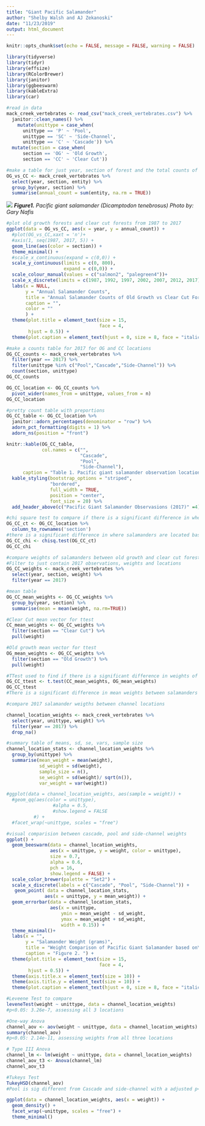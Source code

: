 ```yaml
---
title: "Giant Pacific Salamander"
author: "Shelby Walsh and AJ Zekanoski"
date: "11/23/2019"
output: html_document
---
```


```r
knitr::opts_chunk$set(echo = FALSE, message = FALSE, warning = FALSE)
```

```r
library(tidyverse)
library(tidyr)
library(effsize)
library(RColorBrewer)
library(janitor)
library(ggbeeswarm)
library(kableExtra)
library(car)
```

```r
#read in data
mack_creek_vertebrates <- read_csv("mack_creek_vertebrates.csv") %>% 
  janitor::clean_names() %>% 
    mutate(unittype = case_when(
      unittype == 'P' ~ 'Pool',
      unittype == 'SC' ~ 'Side-Channel',
      unittype == 'C' ~ 'Cascade')) %>% 
  mutate(section = case_when(
      section == 'OG' ~ 'Old Growth',
      section == 'CC' ~ 'Clear Cut'))
```

```r
#make a table for just year, section of forest and the total counts of salamanders in each section per year
OG_vs_CC <- mack_creek_vertebrates %>% 
  select(year, section, entity) %>% 
  group_by(year, section) %>% 
  summarise(annual_count = sum(entity, na.rm = TRUE))
```


![](salamander.jpg)
***Figure1.*** *Pacific giant salamander (Dicamptodon tenebrosus) Photo by: Gary Nafis* 

```r
#plot old growth forests and clear cut forests from 1987 to 2017
ggplot(data = OG_vs_CC, aes(x = year, y = annual_count)) +
  #plot(OG_vs_CC,xaxt = 'n')+
  #axis(1, seq(1987, 2017, 5)) +
  geom_line(aes(color = section)) +
  theme_minimal() +
  #scale_x_continuous(expand = c(0,0)) +
  scale_y_continuous(limits = c(0, 800),
                     expand = c(0,0)) +
  scale_colour_manual(values = c("salmon2", "palegreen4"))+
  scale_x_discrete(limits = c(1987, 1992, 1997, 2002, 2007, 2012, 2017)) +
  labs(x = NULL,
       y = "Annual Salamander Counts",
       title = "Annual Salamander Counts of Old Growth vs Clear Cut Forest\n(1987-2017)",
       caption = "",
       color = ""
       ) +
  theme(plot.title = element_text(size = 15,
                                  face = 4,
        hjust = 0.5)) +
  theme(plot.caption = element_text(hjust = 0, size = 8, face = "italic"))
```


```r
#make a counts table for 2017 for OG and CC locations 
OG_CC_counts <- mack_creek_vertebrates %>% 
  filter(year == 2017) %>% 
  filter(unittype %in% c("Pool","Cascade","Side-Channel")) %>% 
  count(section, unittype)
OG_CC_counts

OG_CC_location <- OG_CC_counts %>% 
  pivot_wider(names_from = unittype, values_from = n)
OG_CC_location
```

```r
#pretty count table with preportions
OG_CC_table <- OG_CC_location %>% 
  janitor::adorn_percentages(denominator = "row") %>% 
  adorn_pct_formatting(digits = 1) %>% 
  adorn_ns(position = "front")

knitr::kable(OG_CC_table,
             col.names = c("",
                           "Cascade",
                           "Pool",
                           "Side-Channel"),
      caption = "Table 1. Pacific giant salamander observation locations from 2017.") %>% 
  kable_styling(bootstrap_options = "striped",
                "bordered", 
                full_width = TRUE, 
                position = "center",
                font_size = 20) %>% 
  add_header_above(c("Pacific Giant Salamander Observasions (2017)" =4))
```

```r
#chi square test to compare if there is a significant difference in where salamanders are located between clear cut and old growth forests.
OG_CC_ct <- OG_CC_location %>% 
  column_to_rownames('section')
#there is a significant difference in where salamanders are located based on if they are in a clear cut or old growth forest.
OG_CC_chi <- chisq.test(OG_CC_ct)
OG_CC_chi
```

```r
#compare weights of salamanders between old growth and clear cut forests
#Filter to just contain 2017 observations, weights and locations
OG_CC_weights <- mack_creek_vertebrates %>% 
  select(year, section, weight) %>% 
  filter(year == 2017) 

#mean table
OG_CC_mean_weights <- OG_CC_weights %>% 
  group_by(year, section) %>% 
  summarise(mean = mean(weight, na.rm=TRUE))

#Clear Cut mean vector for ttest
CC_mean_weights <- OG_CC_weights %>% 
  filter(section == "Clear Cut") %>% 
  pull(weight)

#Old growth mean vector for ttest
OG_mean_weights <- OG_CC_weights %>% 
  filter(section == "Old Growth") %>% 
  pull(weight)

#TTest used to find if there is a significant difference in weights of salamanders based on if they are located in a clear cut or old growth forest.
OG_CC_ttest <- t.test(CC_mean_weights, OG_mean_weights) 
OG_CC_ttest 
#There is a significant difference in mean weights between salamanders that are located in clear cut forests and those in old growth forests, p-value< 0.05

```

```r
#compare 2017 salamander weigths between channel locations

channel_location_weights <- mack_creek_vertebrates %>% 
  select(year, unittype, weight) %>% 
  filter(year == 2017) %>% 
  drop_na()

#summary table of means, sd, se, vars, sample size
channel_location_stats <- channel_location_weights %>% 
  group_by(unittype) %>% 
  summarise(mean_weight = mean(weight),
            sd_weight = sd(weight),
            sample_size = n(),
            se_weight = sd(weight)/ sqrt(n()),
            var_weight = var(weight))

#ggplot(data = channel_location_weights, aes(sample = weight)) +
  #geom_qq(aes(color = unittype),
                 #alpha = 0.5,
                 #show.legend = FALSE
          #) +
  #facet_wrap(~unittype, scales = "free")

#visual comparision between cascade, pool and side-channel weights
ggplot() +
  geom_beeswarm(data = channel_location_weights, 
                aes(x = unittype, y = weight, color = unittype),
                size = 0.7,
                alpha = 0.6,
                pch = 16,
                show.legend = FALSE) +
  scale_color_brewer(palette = "Set2") +
  scale_x_discrete(labels = c("Cascade", "Pool", "Side-Channel")) +
   geom_point( data = channel_location_stats, 
              aes(x = unittype, y = mean_weight)) +
  geom_errorbar(data = channel_location_stats,
                aes(x = unittype,
                    ymin = mean_weight - sd_weight,
                    ymax = mean_weight + sd_weight,
                    width = 0.15)) +
  theme_minimal()+
  labs(x = "",
       y = "Salamander Weight (grams)",
       title = "Weight Comparison of Pacific Giant Salamander based on\nChannel Location",
       caption = "Figure 2. ") +
  theme(plot.title = element_text(size = 15,
                                  face = 4,
        hjust = 0.5)) +
  theme(axis.title.x = element_text(size = 10)) +
  theme(axis.title.y = element_text(size = 10)) +
  theme(plot.caption = element_text(hjust = 0, size = 8, face = "italic"))
```

```r

#Leveene Test to compare 
leveneTest(weight ~ unittype, data = channel_location_weights)
#p<0.05: 3.26e-7, assessing all 3 locations

#One-way Anova
channel_aov <- aov(weight ~ unittype, data = channel_location_weights)
summary(channel_aov)
#p<0.05: 2.14e-11, assessing weights from all three locations

# Type III Anova
channel_lm <- lm(weight ~ unittype, data = channel_location_weights)
channel_aov_t3 <- Anova(channel_lm)
channel_aov_t3

#Tukeys Test
TukeyHSD(channel_aov)
#Pool is sig different from Cascade and side-channel with a adjusted p<0.05 but cascade and side-channel are not sig different from one another with p=0.16
```


```r
ggplot(data = channel_location_weights, aes(x = weight)) +
  geom_density() +
  facet_wrap(~unittype, scales = "free") +
  theme_minimal() 
```
